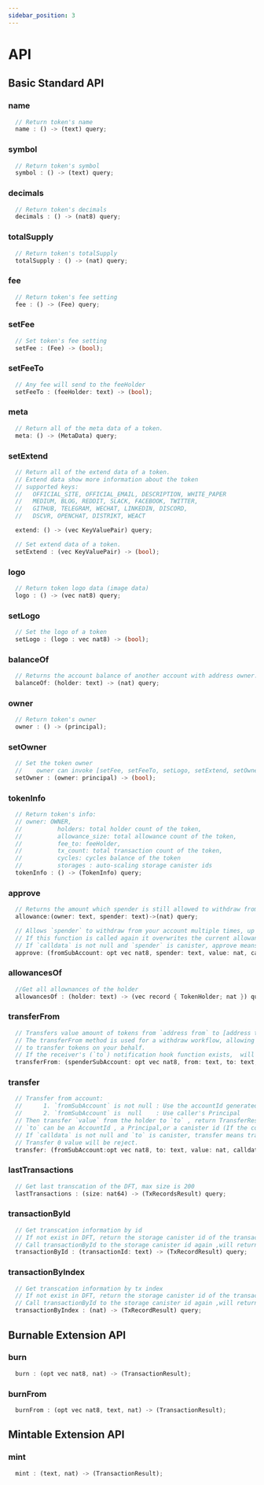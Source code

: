 ```yaml
---
sidebar_position: 3
---
```


# API
## Basic Standard API
### name
```rust
  // Return token's name
  name : () -> (text) query;

```
### symbol
```rust
  // Return token's symbol
  symbol : () -> (text) query;
```
### decimals
```rust
  // Return token's decimals
  decimals : () -> (nat8) query;
```
### totalSupply
```rust
  // Return token's totalSupply
  totalSupply : () -> (nat) query;
```
### fee
```rust
  // Return token's fee setting
  fee : () -> (Fee) query;
```
### setFee
```rust
  // Set token's fee setting
  setFee : (Fee) -> (bool);
```
### setFeeTo
```rust
  // Any fee will send to the feeHolder
  setFeeTo : (feeHolder: text) -> (bool);
```
### meta
```rust
  // Return all of the meta data of a token.
  meta: () -> (MetaData) query;
```
### setExtend
```rust
  // Return all of the extend data of a token.
  // Extend data show more information about the token
  // supported keys:
  //   OFFICIAL_SITE, OFFICIAL_EMAIL, DESCRIPTION, WHITE_PAPER
  //   MEDIUM, BLOG, REDDIT, SLACK, FACEBOOK, TWITTER,
  //   GITHUB, TELEGRAM, WECHAT, LINKEDIN, DISCORD,
  //   DSCVR, OPENCHAT, DISTRIKT, WEACT

  extend: () -> (vec KeyValuePair) query;

  // Set extend data of a token.
  setExtend : (vec KeyValuePair) -> (bool);
```
### logo
```rust
  // Return token logo data (image data)
  logo : () -> (vec nat8) query;
```
### setLogo
```rust
  // Set the logo of a token
  setLogo : (logo : vec nat8) -> (bool);
```
### balanceOf
```rust
  // Returns the account balance of another account with address owner.
  balanceOf: (holder: text) -> (nat) query;
```
### owner
```rust
  // Return token's owner
  owner : () -> (principal);
```
### setOwner
```rust
  // Set the token owner
  //    owner can invoke [setFee, setFeeTo, setLogo, setExtend, setOwner]
  setOwner : (owner: principal) -> (bool);
```
### tokenInfo
```rust
  // Return token's info:
  // owner: OWNER,
  //          holders: total holder count of the token,
  //          allowance_size: total allowance count of the token,
  //          fee_to: feeHolder,
  //          tx_count: total transaction count of the token,
  //          cycles: cycles balance of the token
  //          storages : auto-scaling storage canister ids
  tokenInfo : () -> (TokenInfo) query;
```
### approve
```rust
  // Returns the amount which spender is still allowed to withdraw from owner.
  allowance:(owner: text, spender: text)->(nat) query;

  // Allows `spender` to withdraw from your account multiple times, up to the `value` amount.
  // If this function is called again it overwrites the current allowance with value.
  // If `calldata` is not null and `spender` is canister, approve means approveAndCall.
  approve: (fromSubAccount: opt vec nat8, spender: text, value: nat, calldata: opt CallData) -> (TransactionResult);
```
### allowancesOf
```rust
  //Get all allownances of the holder
  allowancesOf : (holder: text) -> (vec record { TokenHolder; nat }) query;
```
### transferFrom
```rust
  // Transfers value amount of tokens from `address from` to [address to].
  // The transferFrom method is used for a withdraw workflow, allowing canister
  // to transfer tokens on your behalf.
  // If the receiver's (`to`) notification hook function exists,  will be called.
  transferFrom: (spenderSubAccount: opt vec nat8, from: text, to: text,value: nat) ->(TransactionResult);
```
### transfer
```rust
  // Transfer from account:
  //      1. `fromSubAccount` is not null : Use the accountId generated based on the caller's Principal and the provided `fromSubAccount`
  //      2. `fromSubAccount` is  null    : Use caller's Principal
  // Then transfer `value` from the holder to `to` , return TransferResponse
  // `to` can be an AccountId , a Principal,or a canister id (If the container has a notification hook function, a notification will be triggered).
  // If `calldata` is not null and `to` is canister, transfer means transferAndCall.
  // Transfer 0 value ​​will be reject.
  transfer: (fromSubAccount:opt vec nat8, to: text, value: nat, calldata: opt CallData) -> (TransactionResult);
```
### lastTransactions
```rust
  // Get last transcation of the DFT, max size is 200
  lastTransactions : (size: nat64) -> (TxRecordsResult) query;
```
### transactionById
```rust
  // Get transcation information by id
  // If not exist in DFT, return the storage canister id of the transaction located
  // Call transactionById to the storage canister id again ,will return the transaction information.
  transactionById : (transactionId: text) -> (TxRecordResult) query;
```
### transactionByIndex
```rust
  // Get transcation information by tx index
  // If not exist in DFT, return the storage canister id of the transaction located
  // Call transactionById to the storage canister id again ,will return the transaction information.
  transactionByIndex : (nat) -> (TxRecordResult) query;
```

## Burnable Extension API
### burn
```rust 
  burn : (opt vec nat8, nat) -> (TransactionResult);
```
### burnFrom
```rust 
  burnFrom : (opt vec nat8, text, nat) -> (TransactionResult);
```
## Mintable Extension API
### mint
```rust 
  mint : (text, nat) -> (TransactionResult);
```